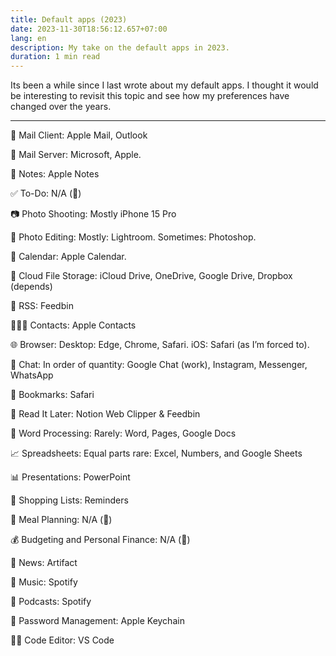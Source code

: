 ```yaml
---
title: Default apps (2023)
date: 2023-11-30T18:56:12.657+07:00
lang: en
description: My take on the default apps in 2023.
duration: 1 min read
---
```


Its been a while since I last wrote about my default apps. I thought it would be interesting to revisit this topic and see how my preferences have changed over the years.

---

📮 Mail Client: Apple Mail, Outlook

📮 Mail Server: Microsoft, Apple.

📝 Notes: Apple Notes

✅ To-Do: N/A (😬)

📷 Photo Shooting: Mostly iPhone 15 Pro

🎨 Photo Editing: Mostly: Lightroom. Sometimes: Photoshop.

📆 Calendar: Apple Calendar.

📁 Cloud File Storage: iCloud Drive, OneDrive, Google Drive, Dropbox (depends)

📖 RSS: Feedbin

🙍🏻‍♂️ Contacts: Apple Contacts

🌐 Browser: Desktop: Edge, Chrome, Safari. iOS: Safari (as I’m forced to).

💬 Chat: In order of quantity: Google Chat (work), Instagram, Messenger, WhatsApp

🔖 Bookmarks: Safari

📑 Read It Later: Notion Web Clipper & Feedbin

📜 Word Processing: Rarely: Word, Pages, Google Docs

📈 Spreadsheets: Equal parts rare: Excel, Numbers, and Google Sheets

📊 Presentations: PowerPoint

🛒 Shopping Lists: Reminders

🍴 Meal Planning: N/A (😬)

💰 Budgeting and Personal Finance: N/A (😬)

📰 News: Artifact

🎵 Music: Spotify

🎤 Podcasts: Spotify

🔐 Password Management: Apple Keychain

🧑‍💻 Code Editor: VS Code
